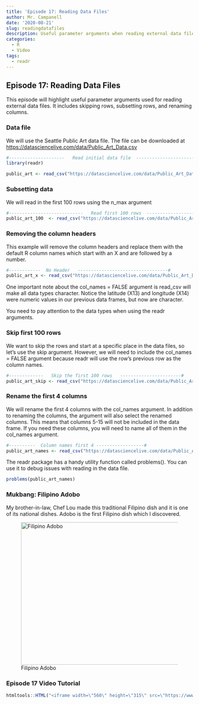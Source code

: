 ---
title: 'Episode 17: Reading Data Files'
author: Mr. Campanell
date: '2020-08-21'
slug: readingdatafiles
description: Useful parameter arguments when reading external data files.
categories:
  - R
  - Video
tags:
  - readr
---

## Episode 17: Reading Data Files

This episode will highlight useful parameter arguments used for reading external data files.   It includes skipping rows, subsetting rows, and renaming columns.

### Data file

We will use the Seattle Public Art data file.   The file can be downloaded at [https://datasciencelive.com/data/Public_Art_Data.csv](https://datasciencelive.com/data/Public_Art_Data.csv)

```{r}

#---------------------   Read initial data file  -------------------------------#
library(readr)

public_art <- read_csv("https://datasciencelive.com/data/Public_Art_Data.csv")

```

### Subsetting data

We will read in the first 100 rows using the n_max argument 

```{r}

#----------------------------   Read first 100 rows  --------------------------------#
public_art_100  <- read_csv("https://datasciencelive.com/data/Public_Art_Data.csv", n_max=100)

```
### Removing the column headers

This example will remove the column headers and replace them with the default R column names which start with an X and are followed by a number. 

```{r}

#------------  No Header   ----------------------------------#
public_art_x <- read_csv("https://datasciencelive.com/data/Public_Art_Data.csv", col_names = FALSE)

```
One important note about the col_names = FALSE argument is read_csv will make all data types character.   Notice the latitude (X13) and longitude (X14) were numeric values in our previous data frames, but now are character.

You need to pay attention to the data types when using the readr arguments.

### Skip first 100 rows

We want to skip the rows and start at a specific place in the data files, so let's use the skip argument.  However, we will need to include the col_names = FALSE argument because readr will use the row's previous row as the column names.

```{r}

#-------------   Skip the first 100 rows   -----------------------#
public_art_skip <- read_csv("https://datasciencelive.com/data/Public_Art_Data.csv", skip=100, col_names = FALSE)

```

###  Rename the first 4 columns   

We will rename the first 4 columns with the col_names argument. In addition to renaming the columns, the argument will also select the renamed columns.   This means that columns 5-15 will not be included in the data frame.   If you need these columns, you will need to name all of them in the col_names argument.   

```{r}
#----------  Column names first 4 ------------------#
public_art_names <- read_csv("https://datasciencelive.com/data/Public_Art_Data.csv", col_names = c("id","commission","firstname","lastname"))

```
The readr package has a handy utility function called problems().   You can use it to debug issues with reading in the data file.
```{r}
problems(public_art_names)
```

### Mukbang: Filipino Adobo

My brother-in-law, Chef Lou made this traditional Filipino dish and it is one of its national dishes.   Adobo is the first Filipino dish which I discovered. 

![Filipino Adobo](/post/2020-08-21-readingdatafiles.en_files/adobo.jpg){width=512px height=384px}

### Episode 17 Video Tutorial

```{r}

htmltools::HTML("<iframe width=\"560\" height=\"315\" src=\"https://www.youtube.com/embed/RwWDTENIpZY\" frameborder=\"0\" allow=\"accelerometer; autoplay; encrypted-media; gyroscope; picture-in-picture\" allowfullscreen></iframe>")

```
